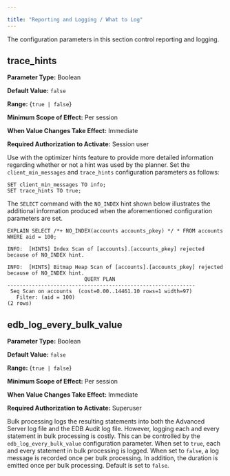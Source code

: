 ---

title: "Reporting and Logging / What to Log"
---

<div id="reporting_and_logging_what_to_log" class="registered_link"></div>

The configuration parameters in this section control reporting and logging.

## trace_hints

**Parameter Type:** Boolean

**Default Value:** `false`

**Range:** {`true | false`}

**Minimum Scope of Effect:** Per session

**When Value Changes Take Effect:** Immediate

**Required Authorization to Activate:** Session user

Use with the optimizer hints feature to provide more detailed information regarding whether or not a hint was used by the planner. Set the `client_min_messages` and `trace_hints` configuration parameters as follows:

```
SET client_min_messages TO info;
SET trace_hints TO true;
```

The `SELECT` command with the `NO_INDEX` hint shown below illustrates the additional information produced when the aforementioned configuration parameters are set.

```
EXPLAIN SELECT /*+ NO_INDEX(accounts accounts_pkey) */ * FROM accounts WHERE aid = 100;

INFO:  [HINTS] Index Scan of [accounts].[accounts_pkey] rejected because of NO_INDEX hint.

INFO:  [HINTS] Bitmap Heap Scan of [accounts].[accounts_pkey] rejected because of NO_INDEX hint.
                         QUERY PLAN
-------------------------------------------------------------
 Seq Scan on accounts  (cost=0.00..14461.10 rows=1 width=97)
   Filter: (aid = 100)
(2 rows)
```

## edb_log_every_bulk_value

**Parameter Type:** Boolean

**Default Value:** `false`

**Range:** {`true | false`}

**Minimum Scope of Effect:** Per session

**When Value Changes Take Effect:** Immediate

**Required Authorization to Activate:** Superuser

Bulk processing logs the resulting statements into both the Advanced Server log file and the EDB Audit log file. However, logging each and every statement in bulk processing is costly. This can be controlled by the `edb_log_every_bulk_value` configuration parameter. When set to `true`, each and every statement in bulk processing is logged. When set to `false`, a log message is recorded once per bulk processing. In addition, the duration is emitted once per bulk processing. Default is set to `false`.
